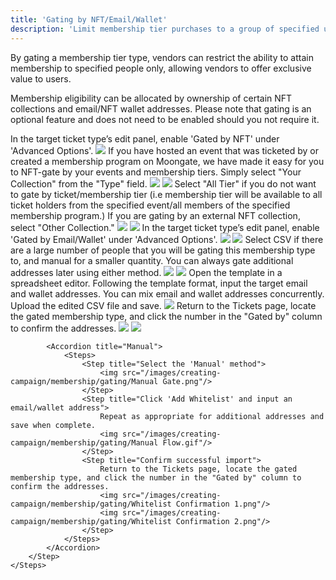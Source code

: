 ```yaml
---
title: 'Gating by NFT/Email/Wallet'
description: 'Limit membership tier purchases to a group of specified users'
---
```


By gating a membership tier type, vendors can restrict the ability to attain membership to specified people only, allowing vendors to offer exclusive value to users. 

Membership eligibility can be allocated by ownership of certain NFT collections and email/NFT wallet addresses. 
<Info>
    Please note that gating is an optional feature and does not need to be enabled should you not require it.
</Info>

<AccordionGroup>
  <Accordion title="Gating by NFT">
    <Steps>
        <Step title="Enable NFT-gating">
            In the target ticket type’s edit panel, enable 'Gated by NFT' under 'Advanced Options'.
            <img src="/images/creating-campaign/membership/gating/NFT Gate Toggle.png"/>
        </Step>
        <Step title="Select NFT collection to gate By">
            If you have hosted an event that was ticketed by or created a membership program on Moongate, we have made it easy for you to NFT-gate by your events and membership tiers. Simply select "Your Collection" from the "Type" field.
            <img src="/images/creating-campaign/membership/gating/Your Collection Toggle.png"/>
            <Accordion title="Your Collection">
                <img src="/images/creating-campaign/membership/gating/NFT Gate Toggle.png"/>
                <Steps>
                    <Step title="Select the target event/membership program from the 'NFT Collection' field.">
                    </Step>
                    <Step title="Select the target ticket/membership tier from the 'Type' field.">
                        Select "All Tier" if you do not want to gate by ticket/membership tier (i.e membership tier will be available to all ticket holders from the specified event/all members of the specified membership program.)
                    </Step>
                </Steps>
            </Accordion>
            If you are gating by an external NFT collection, select "Other Collection."
            <img src="/images/creating-campaign/membership/gating/Other Collection Toggle.png"/>
            <Accordion title="Other Collection">
                <img src="/images/creating-campaign/membership/gating/Select Network.gif"/>
                <Steps>
                    <Step title="Select the network on which the target NFT collection is hosted.">
                    </Step>
                    <Step title="Enter the NFT collections' contract address.">
                    </Step>
                </Steps>
            </Accordion>
        </Step>
    </Steps>
  </Accordion>
  <Accordion title="Gating by Email/Wallet (Whitelisting)">
    <Steps>
        <Step title="Enable Email/Wallet-gating">            
            In the target ticket type’s edit panel, enable 'Gated by Email/Wallet' under 'Advanced Options'.
            <img src="/images/creating-campaign/membership/gating/Email or Wallet Toggle.png"/>
        </Step>
        <Step title="Choose a whitelisting method">
            <img src="/images/creating-campaign/membership/gating/select gate method.png"/>
            Select CSV if there are a large number of people that you will be gating this membership type to, and manual for a smaller quantity.
            <Tip>
                You can always gate additional addresses later using either method.
            </Tip>            
            <Accordion title="CSV (bulk import)">
                <Steps>
                    <Step title="Select the 'Upload CSV' method">
                        <img src="/images/creating-campaign/membership/gating/CSV Gate.png"/>
                    </Step>
                    <Step title="Download the CSV template">
                        <img src="/images/creating-campaign/membership/gating/Download CSV Template.png"/>
                    </Step>
                    <Step title="Add addresses to the CSV template">
                        Open the template in a spreadsheet editor. Following the template format, input the target email and wallet addresses. You can mix email and wallet addresses concurrently.
                    </Step>
                    <Step title="Upload the CSV">
                        Upload the edited CSV file and save.
                        <img src="/images/creating-campaign/membership/gating/Whitelist Upload.png"/>
                    </Step>
                    <Step title="Confirm successful import">
                        Return to the Tickets page, locate the gated membership type, and click the number in the "Gated by" column to confirm the addresses.
                        <img src="/images/creating-campaign/membership/gating/Whitelist Confirmation 1.png"/>
                        <img src="/images/creating-campaign/membership/gating/Whitelist Confirmation 2.png"/>
                    </Step>
                </Steps>
            </Accordion>
            
            <Accordion title="Manual">
                <Steps>
                    <Step title="Select the 'Manual' method">
                        <img src="/images/creating-campaign/membership/gating/Manual Gate.png"/>
                    </Step>
                    <Step title="Click 'Add Whitelist' and input an email/wallet address">
                        Repeat as appropriate for additional addresses and save when complete.
                        <img src="/images/creating-campaign/membership/gating/Manual Flow.gif"/>
                    </Step>
                    <Step title="Confirm successful import">
                        Return to the Tickets page, locate the gated membership type, and click the number in the "Gated by" column to confirm the addresses.
                        <img src="/images/creating-campaign/membership/gating/Whitelist Confirmation 1.png"/>
                        <img src="/images/creating-campaign/membership/gating/Whitelist Confirmation 2.png"/>
                    </Step>
                </Steps>
            </Accordion>
        </Step>
    </Steps>
  </Accordion>
</AccordionGroup>